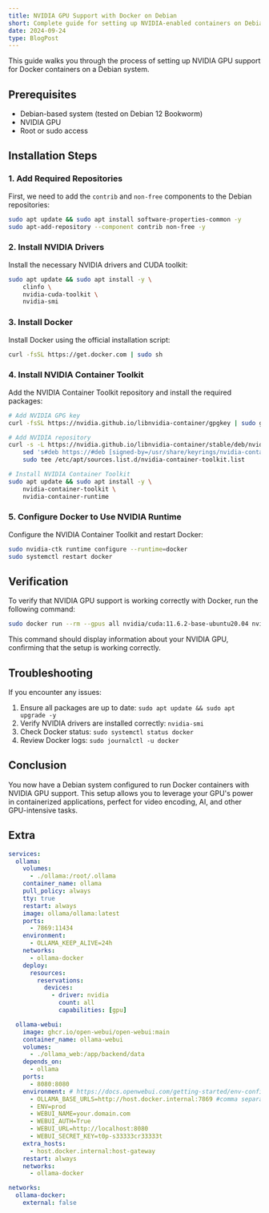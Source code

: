 ```yaml
---
title: NVIDIA GPU Support with Docker on Debian
short: Complete guide for setting up NVIDIA-enabled containers on Debian
date: 2024-09-24
type: BlogPost
---
```


This guide walks you through the process of setting up NVIDIA GPU support for Docker containers on a Debian system.

## Prerequisites

- Debian-based system (tested on Debian 12 Bookworm)
- NVIDIA GPU
- Root or sudo access

## Installation Steps

### 1. Add Required Repositories

First, we need to add the `contrib` and `non-free` components to the Debian repositories:

```bash
sudo apt update && sudo apt install software-properties-common -y
sudo apt-add-repository --component contrib non-free -y
```

### 2. Install NVIDIA Drivers

Install the necessary NVIDIA drivers and CUDA toolkit:

```bash
sudo apt update && sudo apt install -y \
    clinfo \
    nvidia-cuda-toolkit \
    nvidia-smi
```

### 3. Install Docker

Install Docker using the official installation script:

```bash
curl -fsSL https://get.docker.com | sudo sh
```

### 4. Install NVIDIA Container Toolkit

Add the NVIDIA Container Toolkit repository and install the required packages:

```bash
# Add NVIDIA GPG key
curl -fsSL https://nvidia.github.io/libnvidia-container/gpgkey | sudo gpg --dearmor -o /usr/share/keyrings/nvidia-container-toolkit-keyring.gpg

# Add NVIDIA repository
curl -s -L https://nvidia.github.io/libnvidia-container/stable/deb/nvidia-container-toolkit.list | \
    sed 's#deb https://#deb [signed-by=/usr/share/keyrings/nvidia-container-toolkit-keyring.gpg] https://#g' | \
    sudo tee /etc/apt/sources.list.d/nvidia-container-toolkit.list

# Install NVIDIA Container Toolkit
sudo apt update && sudo apt install -y \
    nvidia-container-toolkit \
    nvidia-container-runtime
```

### 5. Configure Docker to Use NVIDIA Runtime

Configure the NVIDIA Container Toolkit and restart Docker:

```bash
sudo nvidia-ctk runtime configure --runtime=docker
sudo systemctl restart docker
```

## Verification

To verify that NVIDIA GPU support is working correctly with Docker, run the following command:

```bash
sudo docker run --rm --gpus all nvidia/cuda:11.6.2-base-ubuntu20.04 nvidia-smi
```

This command should display information about your NVIDIA GPU, confirming that the setup is working correctly.

## Troubleshooting

If you encounter any issues:

1. Ensure all packages are up to date: `sudo apt update && sudo apt upgrade -y`
2. Verify NVIDIA drivers are installed correctly: `nvidia-smi`
3. Check Docker status: `sudo systemctl status docker`
4. Review Docker logs: `sudo journalctl -u docker`

## Conclusion

You now have a Debian system configured to run Docker containers with NVIDIA GPU support. This setup allows you to leverage your GPU's power in containerized applications, perfect for video encoding, AI, and other GPU-intensive tasks.


## Extra

```yaml
services:
  ollama:
    volumes:
      - ./ollama:/root/.ollama
    container_name: ollama
    pull_policy: always
    tty: true
    restart: always
    image: ollama/ollama:latest
    ports:
      - 7869:11434
    environment:
      - OLLAMA_KEEP_ALIVE=24h
    networks:
      - ollama-docker
    deploy:
      resources:
        reservations:
          devices:
            - driver: nvidia
              count: all
              capabilities: [gpu]

  ollama-webui:
    image: ghcr.io/open-webui/open-webui:main
    container_name: ollama-webui
    volumes:
      - ./ollama_web:/app/backend/data
    depends_on:
      - ollama
    ports:
      - 8080:8080
    environment: # https://docs.openwebui.com/getting-started/env-configuration#default_models
      - OLLAMA_BASE_URLS=http://host.docker.internal:7869 #comma separated ollama hosts
      - ENV=prod
      - WEBUI_NAME=your.domain.com
      - WEBUI_AUTH=True
      - WEBUI_URL=http://localhost:8080
      - WEBUI_SECRET_KEY=t0p-s33333cr33333t
    extra_hosts:
      - host.docker.internal:host-gateway
    restart: always
    networks:
      - ollama-docker

networks:
  ollama-docker:
    external: false
```

